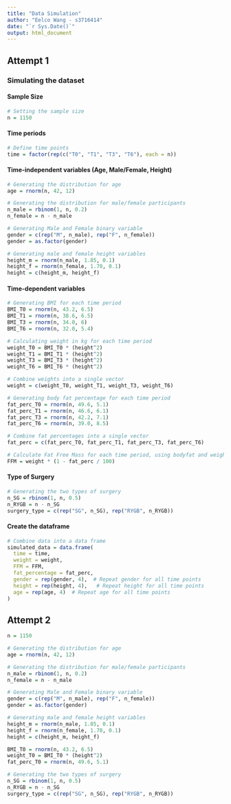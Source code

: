```yaml
---
title: "Data Simulation"
author: "Eelco Wang - s3716414"
date: "`r Sys.Date()`"
output: html_document
---
```


## Attempt 1

### Simulating the dataset

#### Sample Size
```r
# Setting the sample size
n = 1150
```

#### Time periods
```r
# Define time points
time = factor(rep(c("T0", "T1", "T3", "T6"), each = n))
```

#### Time-independent variables (Age, Male/Female, Height)
```r
# Generating the distribution for age
age = rnorm(n, 42, 12)

# Generating the distribution for male/female participants
n_male = rbinom(1, n, 0.2)
n_female = n - n_male

# Generating Male and Female binary variable
gender = c(rep("M", n_male), rep("F", n_female))
gender = as.factor(gender)

# Generating male and female height variables
height_m = rnorm(n_male, 1.85, 0.1)
height_f = rnorm(n_female, 1.70, 0.1)
height = c(height_m, height_f)
```

#### Time-dependent variables
```r
# Generating BMI for each time period
BMI_T0 = rnorm(n, 43.2, 6.5)
BMI_T1 = rnorm(n, 38.6, 6.5)
BMI_T3 = rnorm(n, 34.0, 6)
BMI_T6 = rnorm(n, 32.0, 5.4)

# Calculating weight in kg for each time period
weight_T0 = BMI_T0 * (height^2)
weight_T1 = BMI_T1 * (height^2)
weight_T3 = BMI_T3 * (height^2)
weight_T6 = BMI_T6 * (height^2)

# Combine weights into a single vector
weight = c(weight_T0, weight_T1, weight_T3, weight_T6)

# Generating body fat percentage for each time period
fat_perc_T0 = rnorm(n, 49.6, 5.1)
fat_perc_T1 = rnorm(n, 46.6, 6.1)
fat_perc_T3 = rnorm(n, 42.2, 7.1)
fat_perc_T6 = rnorm(n, 39.0, 8.5)

# Combine fat percentages into a single vector
fat_perc = c(fat_perc_T0, fat_perc_T1, fat_perc_T3, fat_perc_T6)
```

```r
# Calculate Fat Free Mass for each time period, using bodyfat and weight
FFM = weight * (1 - fat_perc / 100)
```

#### Type of Surgery
```r
# Generating the two types of surgery
n_SG = rbinom(1, n, 0.5)
n_RYGB = n - n_SG
surgery_type = c(rep("SG", n_SG), rep("RYGB", n_RYGB))
```

#### Create the dataframe
```r
# Combine data into a data frame
simulated_data = data.frame(
  time = time,
  weight = weight,
  FFM = FFM,
  fat_percentage = fat_perc,
  gender = rep(gender, 4),  # Repeat gender for all time points
  height = rep(height, 4),   # Repeat height for all time points
  age = rep(age, 4)  # Repeat age for all time points
)
```

## Attempt 2 

```r
n = 1150
```

```r
# Generating the distribution for age
age = rnorm(n, 42, 12)

# Generating the distribution for male/female participants
n_male = rbinom(1, n, 0.2)
n_female = n - n_male

# Generating Male and Female binary variable
gender = c(rep("M", n_male), rep("F", n_female))
gender = as.factor(gender)

# Generating male and female height variables
height_m = rnorm(n_male, 1.85, 0.1)
height_f = rnorm(n_female, 1.70, 0.1)
height = c(height_m, height_f)
```

```r
BMI_T0 = rnorm(n, 43.2, 6.5)
weight_T0 = BMI_T0 * (height^2)
fat_perc_T0 = rnorm(n, 49.6, 5.1)
```

```r
# Generating the two types of surgery
n_SG = rbinom(1, n, 0.5)
n_RYGB = n - n_SG
surgery_type = c(rep("SG", n_SG), rep("RYGB", n_RYGB))
```

